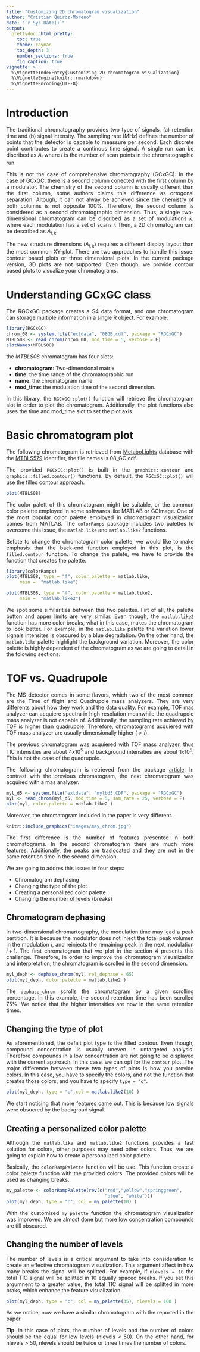 ```yaml
---
title: "Customizing 2D chromatogram visualization"
author: "Cristian Quiroz-Moreno"
date: "`r Sys.Date()`"
output:
  prettydoc::html_pretty:
    toc: true
    theme: cayman
    toc_depth: 3
    number_sections: true
    fig_caption: true
vignette: >
  %\VignetteIndexEntry{Customizing 2D chromatogram visualization}
  %\VignetteEngine{knitr::rmarkdown}
  %\VignetteEncoding{UTF-8}
---
```



<style>
body {text-align: justify}
</style>


# Introduction
The traditional chromatography provides two type of signals, (a) retention
time and (b) signal intensity. The sampling rate (MHz) defines the number
of points that the detector is capable to meassure per second. Each discrete
point contributes to create a continous time signal. A single run can be
discribed as $A_{i}$ where $i$ is the number of scan points in the
chromatographic run.

This is not the case of comprehensive chromatography (GCxGC). In the case of
GCxGC, there is a second column conected with the first column by a modulator.
The chemistry of the second column is usually different than the first column,
some authors claims this difference as ortogonal separation.
Altough, it can not alway be achieved since the chemistry of both columns
is not opposite 100%. Therefore, the second column is considered as a
second chromatographic dimension. Thus, a single two-dimensional chromatogram
can be discribed as a set of modulations $k$, where each modulation has a
set of scans $i$. Then, a 2D chromatogram can be described as $A_{i,k}$.

The new structure dimensions ($A_{i,k}$) requires a different display
layout than the most common XY-plot. There are two approaches to handle this
issue: contour based plots or three dimensional plots. In the current
package version, 3D plots are not supported. Even though, we provide
contour based plots to visualize your chromatograms.


# Understanding GCxGC class

The RGCxGC package creates a S4 data format, and one chromatogram can
storage multiple information in a single R object. For example:

```r
library(RGCxGC)
chrom_08 <- system.file("extdata", "08GB.cdf", package = "RGCxGC")
MTBLS08 <- read_chrom(chrom_08, mod_time = 5, verbose = F)
slotNames(MTBLS08)
```


the *MTBLS08* chromatogram has four slots:

* **chromatogram**: Two-dimensional matrix
* **time**: the time range of the chromatographic run
* **name**: the chromatogram name
* **mod_time**: the modulation time of the second dimension.

In this library, the `RGCxGC::plot()` function will retrieve the
chromatogram slot in order to plot the chromatogram. Additionally, the plot
functions also uses the time and mod_time slot to set the plot axis.

# Basic chromatogram plot
The following chromatogram is retrieved from
[MetaboLights](https://www.ebi.ac.uk/metabolights/) database with
the [MTBLS579](https://www.ebi.ac.uk/metabolights/MTBLS579)
identifier, the file names is 08_GC.cdf.

The provided `RGCxGC::plot()` is built in the `graphics::contour` and
`graphics::filled.contour()` functions. By default, the `RGCxGC::plot()`
will use the filled contour approach.

```r
plot(MTBLS08)
```

The color palett of this chromatogram might be suitable, or the common
color palette employed in some softwares like MATLAB or GCImage. One of 
the most popular color palette employed in chromatogram visualization comes
from MATLAB. The `colorRamps` package includes two palettes to overcome this
issue, the `matlab.like` and `matlab.like2` functions. 

Befote to change the chromatogram color palette, we would like to make emphasis
that the back-end function employed in this plot, is the `filled.contour`
function. To change the palete, we have to provide the function that creates
the palette.


```r
library(colorRamps)
plot(MTBLS08, type = "f", color.palette = matlab.like,
     main =  "matlab.like")

plot(MTBLS08, type = "f", color.palette = matlab.like2,
     main =  "matlab.like2")
```


We spot some similarities between this two palettes. Firt of all, the
palette button and apper limits are very similar. Even though, the
`matlab.like2` function has more color breaks, what in this case,
makes the chromatogram to look better. For example, in the `matlab.like`
palette the variation lower signals intensites is obscured by a blue
degradation. On the other hand, the `matlab.like` palette highlight the
background variation. Moreover, the color palette
is highly dependent of the chromatogram as we are going to detail in the
folowing sections.

# TOF vs. Quadrupole
The MS detector comes in some flavors, which two of the most common are the
Time of flight and Quadrupole mass analyzers. They are very differents about
how they work and the data quality. For example, TOF mas analyzer can acquiere
spectra in high resolution meanwhile the quadrupole mass analyzer is not
capable of. Additionally, the sampling rate achieved by TOF is higher than
quadrupole. Therefore, chromatograms acquiered with TOF mass analyzer are
usually dimensionally higher ($> i$). 

The previous chromatogram was acquiered with TOF mass analyzer, thus
TIC intensities are about $4x10^5$ and background intensities are
about $1x10^5$. This is not the case of the quadrupole.

The following chromatogram is retrieved from the package
[article](https://doi.org/10.1016/j.microc.2020.104830). In contrast
with the previous chromatogram, the next chromatogram was acquired with
a mas analyzer.


```r
myl_d5 <- system.file("extdata", "mylbd5.CDF", package = "RGCxGC")
myl <- read_chrom(myl_d5, mod_time = 5, sam_rate = 25, verbose = F)
plot(myl, color.palette = matlab.like2 )
```

Moreover, the chromatogram included in the paper is very different.

```r
knitr::include_graphics("images/may_chrom.jpg")
```


The first difference is the number of features presented in both
chromatograms. In the second chromatogram there are much more features.
Additionally, the peaks are traslocated and they are not in the same
retention time in the second dimension.

We are going to addres this issues in four steps:

- Chromatogram dephasing
- Changing the type of the plot
- Creating a personalized color palette
- Changing the number of levels (breaks)

## Chromatogram dephasing
In two-dimensional chromartography, the modulation time may lead a
peak partition. It is because the modulator does not inject the total
peak volumen in the modulation $i$, and reinjects the remaining peak in the
next modulation $i+1$. The first chromatogram that we plot in the section 4
presents this challange. Therefore, in order to improve the chromatogram
visualization and interpretation, the chromatogram is scrolled in the second
dimension.

```r
myl_deph <- dephase_chrom(myl, rel_dephase = 65)
plot(myl_deph, color.palette = matlab.like2 )
```

The `dephase_chrom` scrolls the chromatogram by a given scrolling percentage.
In this example, the second retention time has been scrolled 75%. We
notice that the higher intensities are now in the same retention times.

## Changing the type of plot
As aforementioned, the defalt plot type is the filled contour. Even though,
compound concentration is usually uneven in untargeted analysis. Therefore
compounds in a low concentration are not going to be displayed with the
current approach. In this case, we can opt for the `contour` plot. The
major difference between these two types of plots is how you provide
colors. In this case, you have to specify the colors, and not the function
that creates those colors, and you have to specify `type = "c"`.

```r
plot(myl_deph, type = "c",col = matlab.like2(10) )
```
We start noticing that more features came out. This is because low signals
were obsucred by the backgroud signal.

## Creating a personalized color palette
Although the `matlab.like` and `matlab.like2` functions provides a fast
solution for colors, other purposes may need other colors. Thus, 
we are going to explain how to create a personalized color palette.

Basically, the `colorRampPalette` function will be use. This function
create a color palette function with the provided colors. The provided
colors will be used as changing breaks.


```r
my_palette <- colorRampPalette(rev(c("red","yellow","springgreen",
                                     "blue", "white")))
plot(myl_deph, type = "c", col = my_palette(10) )
```

With the customized `my_palette` function the chromatogram visualization was
improved. We are almost done but more low concentration compounds are till
obscured.

## Changing the number of levels
The number of levels is a critical argument to take into consideration to
create an effective chromatogram visualization. This argument affect in how
many breaks the signal will be splitted. For example, if `nlevels = 10` the
total TIC signal will be splitted in 10 equally spaced breaks. If you
set this argumnent to a greater value, the total TIC signal will be splitted
in more braks, which enhance the feature visualization.


```r
plot(myl_deph, type = "c", col = my_palette(35), nlevels = 100 )
```

As we notice, now we have a similar chromatogram with the reported in the
paper.

**Tip**: in this case of plots, the number of levels and the number of colors
should be the equal for low levels (nlevels < 50). On the other hand,
for nlevels > 50, nlevels should be twice or three times the number of colors.
